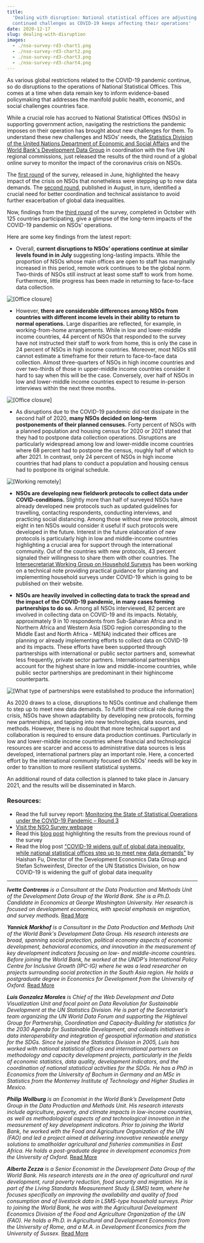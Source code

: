 ```yaml
---
title:
  'Dealing with disruption: National statistical offices are adjusting to
  continued challenges as COVID-19 keeps affecting their operations'
date: 2020-12-17
slug: dealing-with-disruption
images:
  - ./nso-survey-rd3-chart1.png
  - ./nso-survey-rd3-chart2.png
  - ./nso-survey-rd3-chart3.png
  - ./nso-survey-rd3-chart4.png
---
```



As various global restrictions related to the COVID-19 pandemic continue, so do
disruptions to the operations of National Statistical Offices. This comes at a
time when data remain key to inform evidence-based policymaking that addresses
the manifold public health, economic, and social challenges countries face.

While a crucial role has accrued to National Statistical Offices (NSOs) in
supporting government action, navigating the restrictions the pandemic imposes
on their operation has brought about new challenges for them. To understand
these new challenges and NSOs’ needs, the
[Statistics Division of the United Nations Department of Economic and Social Affairs](https://covid-19-response.unstatshub.org/statistical-programmes/covid19-nso-survey/)
and the
[World Bank's Development Data Group](https://www.worldbank.org/en/research/brief/survey-of-national-statistical-offices-nsos-during-covid-19)
in coordination with the five UN regional commissions, just released the results
of the third round of a global online survey to monitor the impact of the
coronavirus crisis on NSOs.

The
[first round](https://blogs.worldbank.org/opendata/covid-19-widens-gulf-global-data-inequality-while-national-statistical-offices-step-up)
of the survey, released in June, highlighted the heavy impact of the crisis on
NSOs that nonetheless were stepping up to new data demands. The
[second round](https://blogs.worldbank.org/opendata/coping-pandemic-crisis-what-do-national-statistical-offices-need-most),
published in August, in turn, identified a crucial need for better coordination
and technical assistance to avoid further exacerbation of global data
inequalities.

Now, findings from the
[third round](http://documents1.worldbank.org/curated/en/833751608029512958/pdf/Monitoring-the-State-of-Statistical-Operations-under-the-COVID-19-Pandemic-Highlights-from-the-Third-Round-of-a-Global-COVID-19-Survey-of-National-Statistical-Offices-NSOs.pdf)
of the survey, completed in October with 125 countries participating, give a
glimpse of the long-term impacts of the COVID-19 pandemic on NSOs’ operations.

Here are some key findings from the latest report:

- Overall, **current disruptions to NSOs’ operations continue at similar levels
  found in in July** suggesting long-lasting impacts. While the proportion of
  NSOs whose main offices are open to staff has marginally increased in this
  period, remote work continues to be the global norm. Two-thirds of NSOs still
  instruct at least some staff to work from home. Furthermore, little progress
  has been made in returning to face-to-face data collection.

<Box mb={3}>
  <Img
    fluid={props.images[0]}
    title="[Office closure]"
    alt="[Office closure]"
  />
</Box>

- However, **there are considerable differences among NSOs from countries with
  different income levels in their ability to return to normal operations.**
  Large disparities are reflected, for example, in working-from-home
  arrangements. While in low and lower-middle income countries, 44 percent of
  NSOs that responded to the survey have not instructed their staff to work from
  home, this is only the case in 24 percent of NSOs in high income countries.
  Moreover, most NSOs still cannot estimate a timeframe for their return to
  face-to-face data collection. Almost three-quarters of NSOs in high income
  countries and over two-thirds of those in upper-middle income countries
  consider it hard to say when this will be the case. Conversely, over half of
  NSOs in low and lower-middle income countries expect to resume in-person
  interviews within the next three months.

<Box mb={3}>
  <Img
    fluid={props.images[1]}
    title="[Office closure]"
    alt="[Office closure]"
  />
</Box>

- As disruptions due to the COVID-19 pandemic did not dissipate in the second
  half of 2020, **many NSOs decided on long-term postponements of their planned
  censuses.** Forty percent of NSOs with a planned population and housing census
  for 2020 or 2021 stated that they had to postpone data collection operations.
  Disruptions are particularly widespread among low and lower-middle income
  countries where 68 percent had to postpone the census, roughly half of which
  to after 2021. In contrast, only 24 percent of NSOs in high income countries
  that had plans to conduct a population and housing census had to postpone its
  original schedule.

<Box mb={3}>
  <Img
    fluid={props.images[2]}
    title="[Working remotely]"
    alt="[Working remotely]"
  />
</Box>

- **NSOs are developing new fieldwork protocols to collect data under
  COVID-conditions.** Slightly more than half of surveyed NSOs have already
  developed new protocols such as updated guidelines for travelling, contacting
  respondents, conducting interviews, and practicing social distancing. Among
  those without new protocols, almost eight in ten NSOs would consider it useful
  if such protocols were developed in the future. Interest in the future
  elaboration of new protocols is particularly high in low and middle-income
  countries highlighting a crucial area for support through the international
  community. Out of the countries with new protocols, 43 percent signaled their
  willingness to share them with other countries. The
  [Intersecretariat Working Group on Household Surveys](https://unstats.un.org/iswghs/task-forces/covid-19-and-household-surveys/)
  has been working on a technical note providing practical guidance for planning
  and implementing household surveys under COVID-19 which is going to be
  published on their website.

- **NSOs are heavily involved in collecting data to track the spread and the
  impact of the COVID-19 pandemic, in many cases forming partnerships to do
  so.** Among all NSOs interviewed, 82 percent are involved in collecting data
  on COVID-19 and its impacts. Notably, approximately 9 in 10 respondents from
  Sub-Saharan Africa and in Northern Africa and Western Asia (SDG region
  corresponding to the Middle East and North Africa - MENA) indicated their
  offices are planning or already implementing efforts to collect data on
  COVID-19 and its impacts. These efforts have been supported through
  partnerships with international or public sector partners and, somewhat less
  frequently, private sector partners. International partnerships account for
  the highest share in low and middle-income countries, while public sector
  partnerships are predominant in their highincome counterparts.

<Box mb={3}>
  <Img
    fluid={props.images[3]}
    title="[What type of partnerships were established to produce the information]"
    alt="[What type of partnerships were established to produce the information]"
  />
</Box>

As 2020 draws to a close, disruptions to NSOs continue and challenge them to
step up to meet new data demands. To fulfill their critical role during the
crisis, NSOs have shown adaptability by developing new protocols, forming new
partnerships, and tapping into new technologies, data sources, and methods.
However, there is no doubt that more technical support and collaboration is
required to ensure data production continues. Particularly in low and
lower-middle income countries where financial and technological resources are
scarcer and access to administrative data sources is less developed,
international partners play an important role. Here, a concerted effort by the
international community focused on NSOs' needs will be key in order to
transition to more resilient statistical systems.

An additional round of data collection is planned to take place in January 2021,
and the results will be disseminated in March.

### Resources:

- Read the full survey report:
  [Monitoring the State of Statistical Operations under the COVID-19 Pandemic – Round 3](https://unstats.un.org/unsd/covid19-response/covid19-nso-survey-report-3.pdf)
- [Visit the NSO Survey webpage](https://covid-19-response.unstatshub.org/statistical-programmes/covid19-nso-survey/)
- Read this
  [blog post](https://covid-19-response.unstatshub.org/statistical-programmes/priority-needs-of-national-statistical-offices/)
  highlighting the results from the previous round of the survey
- Read the blog post
  ["COVID-19 widens gulf of global data inequality, while national statistical offices step up to meet new data demands"](https://covid-19-response.unstatshub.org/statistical-programmes/covid-19-widens-gulf-of-data-inequality/)
  by Haishan Fu, Director of the Development Economics Data Group and Stefan
  Schweinfest, Director of the UN Statistics Division, on how COVID-19 is
  widening the gulf of global data inequality

---

_**Ivette Contreras** is a Consultant at the Data Production and Methods Unit of
the Development Data Group of the World Bank. She is a Ph.D. Candidate in
Economics at George Washington University. Her research is focused on
development economics, with special emphasis on migration, and survey methods._
[Read More](https://blogs.worldbank.org/team/ivette-maria-contreras-gonzalez)

_**Yannick Markhof** is a Consultant in the Data Production and Methods Unit of
the World Bank's Development Data Group. His research interests are broad,
spanning social protection, political economy aspects of economic development,
behavioral economics, and innovation in the measurement of key development
indicators focusing on low- and middle-income countries. Before joining the
World Bank, he worked at the UNDP's International Policy Centre for Inclusive
Growth (IPC-IG) where he was a lead researcher on projects surrounding social
protection in the South Asia region. He holds a postgraduate degree in Economics
for Development from the University of Oxford._
[Read More](https://blogs.worldbank.org/team/yannick-markhof)

_**Luis Gonzalez Morales** is Chief of the Web Development and Data
Visualization Unit and focal point on Data Revolution for Sustainable
Development at the UN Statistics Division. He is part of the Secretariat’s team
organizing the UN World Data Forum and supporting the Highlevel Group for
Partnership, Coordination and Capacity-Building for statistics for the 2030
Agenda for Sustainable Development, and coleads initiatives in data
interoperability and integration of geospatial information and statistics for
the SDGs. Since he joined the Statistics Division in 2005, Luis has worked with
national statistical offices and international partners on methodology and
capacity development projects, particularly in the fields of economic
statistics, data quality, development indicators, and the coordination of
national statistical activities for the SDGs. He has a PhD in Economics from the
University of Bochum in Germany and an MSc in Statistics from the Monterrey
Institute of Technology and Higher Studies in Mexico._

_**Philip Wollburg** is an Economist in the World Bank’s Development Data Group
in the Data Production and Methods Unit. His research interests include
agriculture, poverty, and climate impacts in low-income countries, as well as
methodological aspects of and technological innovation in the measurement of key
development indicators. Prior to joining the World Bank, he worked with the Food
and Agriculture Organization of the UN (FAO) and led a project aimed at
delivering innovative renewable energy solutions to smallholder agricultural and
fisheries communities in East Africa. He holds a post-graduate degree in
development economics from the University of Oxford._
[Read More](https://blogs.worldbank.org/team/philip-randolph-wollburg)

_**Alberto Zezza** is a Senior Economist in the Development Data Group of the
World Bank. His research interests are in the area of agricultural and rural
development, rural poverty reduction, food security and migration. He is part of
the Living Standards Measurement Study (LSMS) team, where he focuses
specifically on improving the availability and quality of food consumption and
of livestock data in LSMS-type household surveys. Prior to joining the World
Bank, he was with the Agricultural Development Economics Division of the Food
and Agriculture Organization of the UN (FAO). He holds a Ph.D. in Agricultural
and Development Economics from the University of Rome, and a M.A. in Development
Economics from the University of Sussex._
[Read More](https://blogs.worldbank.org/team/alberto-zezza)
